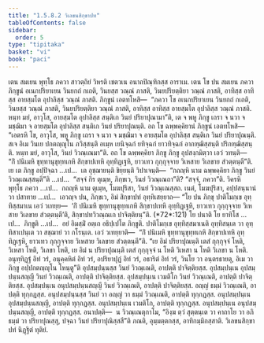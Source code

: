 ```yaml
---
title: "1.5.8.2 วิเลขนสิกฺขาปท"
tableOfContents: false
sidebar:
  order: 5
type: "tipitaka"
basket: "vi"
book: "paci"
---
```



<DynamicBreadcrumb />

<Division number="438" book="paci">

<Paragraph number="1318" book="paci">
เตน สมเยน พุทฺโธ ภควา สาวตฺถิยํ วิหรติ เชตวเน อนาถปิณฺฑิกสฺส อาราเม. เตน โข ปน สมเยน ภควา ภิกฺขูนํ อเนกปริยาเยน วินยกถํ กเถติ, วินยสฺส วณฺณํ ภาสติ, วินยปริยตฺติยา วณฺณํ ภาสติ, อาทิสฺส อาทิสฺส อายสฺมโต อุปาลิสฺส วณฺณํ ภาสติ. ภิกฺขูนํ เอตทโหสิ—  “ภควา โข อเนกปริยาเยน วินยกถํ กเถติ, วินยสฺส วณฺณํ ภาสติ, วินยปริยตฺติยา วณฺณํ ภาสติ, อาทิสฺส อาทิสฺส อายสฺมโต อุปาลิสฺส วณฺณํ ภาสติ. หนฺท มยํ, อาวุโส, อายสฺมโต อุปาลิสฺส สนฺติเก วินยํ ปริยาปุณามา”ติ, เต จ พหู ภิกฺขู เถรา จ นวา จ มชฺฌิมา จ อายสฺมโต อุปาลิสฺส สนฺติเก วินยํ ปริยาปุณนฺติ.
</Paragraph>

<Paragraph number="1319" book="paci">
อถ โข ฉพฺพคฺคิยานํ ภิกฺขูนํ เอตทโหสิ—  “เอตรหิ โข, อาวุโส, พหู ภิกฺขู เถรา จ นวา จ มชฺฌิมา จ อายสฺมโต อุปาลิสฺส สนฺติเก วินยํ ปริยาปุณนฺติ. สเจ อิเม วินเย ปกตญฺญุโน ภวิสฺสนฺติ อเมฺห เยนิจฺฉกํ ยทิจฺฉกํ ยาวทิจฺฉกํ อากฑฺฒิสฺสนฺติ ปริกฑฺฒิสฺสนฺติ. หนฺท มยํ, อาวุโส, วินยํ วิวณฺเณมา”ติ. อถ โข ฉพฺพคฺคิยา ภิกฺขู ภิกฺขู อุปสงฺกมิตฺวา เอวํ วทนฺติ—  “กิํ ปนิเมหิ ขุทฺทานุขุทฺทเกหิ สิกฺขาปเทหิ อุทฺทิฏฺเฐหิ, ยาวเทว กุกฺกุจฺจาย วิเหสาย วิเลขาย สํวตฺตนฺตี”ติ.
</Paragraph>

<Paragraph number="1320" book="paci">
เย เต ภิกฺขู อปฺปิจฺฉา …เป…  เต อุชฺฌายนฺติ ขิยฺยนฺติ วิปาเจนฺติ—  “กถญฺหิ นาม ฉพฺพคฺคิยา ภิกฺขู วินยํ วิวณฺเณสฺสนฺตี”ติ …เป…  “สจฺจํ กิร ตุเมฺห, ภิกฺขเว, วินยํ วิวณฺเณถา”ติ? “สจฺจํ, ภควา”ติ. วิครหิ พุทฺโธ ภควา …เป…  กถญฺหิ นาม ตุเมฺห, โมฆปุริสา, วินยํ วิวณฺเณสฺสถ. เนตํ, โมฆปุริสา, อปฺปสนฺนานํ วา ปสาทาย …เป…  เอวญฺจ ปน, ภิกฺขเว, อิมํ สิกฺขาปทํ อุทฺทิเสยฺยาถ—
</Paragraph>

</Division>
<Division number="439" book="paci">

<Paragraph number="1321" book="paci">
<Emphasis>“โย ปน ภิกฺขุ ปาติโมกฺเข อุทฺทิสฺสมาเน เอวํ วเทยฺย—  ‘กิํ ปนิเมหิ ขุทฺทานุขุทฺทเกหิ สิกฺขาปเทหิ อุทฺทิฏฺเฐหิ, ยาวเทว กุกฺกุจฺจาย วิเหสาย วิเลขาย สํวตฺตนฺตี’ติ, สิกฺขาปทวิวณฺณเก ปาจิตฺติยนฺ”</Emphasis>ติ. (*72*:<Emphasis>121</Emphasis>)
</Paragraph>

</Division>
<Division number="440" book="paci">

<Paragraph number="1322" book="paci">
<Emphasis>โย ปนา</Emphasis>ติ โย ยาทิโส …เป…  <Emphasis>ภิกฺขู</Emphasis>ติ …เป…  อยํ อิมสฺมิํ อตฺเถ อธิปฺเปโต ภิกฺขูติ.
</Paragraph>

<Paragraph number="1323" book="paci">
<Emphasis>ปาติโมกฺเข อุทฺทิสฺสมาเน</Emphasis>ติ อุทฺทิสนฺเต วา อุทฺทิสาเปนฺเต วา สชฺฌายํ วา กโรนฺเต.
</Paragraph>

<Paragraph number="1324" book="paci">
<Emphasis>เอวํ วเทยฺยา</Emphasis>ติ—  “กิํ ปนิเมหิ ขุทฺทานุขุทฺทเกหิ สิกฺขาปเทหิ อุทฺทิฏฺเฐหิ, ยาวเทว กุกฺกุจฺจาย วิเหสาย วิเลขาย สํวตฺตนฺตี”ติ. “เย อิมํ ปริยาปุณนฺติ เตสํ กุกฺกุจฺจํ โหติ, วิเหสา โหติ, วิเลขา โหติ, เย อิมํ น ปริยาปุณนฺติ เตสํ กุกฺกุจฺจํ น โหติ วิเหสา น โหติ วิเลขา น โหติ. อนุทฺทิฏฺฐํ อิทํ วรํ, อนุคฺคหิตํ อิทํ วรํ, อปริยาปุฏํ อิทํ วรํ, อธาริตํ อิทํ วรํ, วินโย วา อนฺตรธายตุ, อิเม วา ภิกฺขู อปฺปกตญฺญุโน โหนฺตู”ติ อุปสมฺปนฺนสฺส วินยํ วิวณฺเณติ, อาปตฺติ ปาจิตฺติยสฺส.
</Paragraph>

</Division>
<Division number="441" book="paci">

<Paragraph number="1325" book="paci">
อุปสมฺปนฺเน อุปสมฺปนฺนสญฺญี วินยํ วิวณฺเณติ, อาปตฺติ ปาจิตฺติยสฺส. อุปสมฺปนฺเน เวมติโก วินยํ วิวณฺเณติ, อาปตฺติ ปาจิตฺติยสฺส. อุปสมฺปนฺเน อนุปสมฺปนฺนสญฺญี วินยํ วิวณฺเณติ, อาปตฺติ ปาจิตฺติยสฺส.
</Paragraph>

<Paragraph number="1326" book="paci">
อญฺญํ ธมฺมํ วิวณฺเณติ, อาปตฺติ ทุกฺกฏสฺส. อนุปสมฺปนฺนสฺส วินยํ วา อญฺญํ วา ธมฺมํ วิวณฺเณติ, อาปตฺติ ทุกฺกฏสฺส. อนุปสมฺปนฺเน อุปสมฺปนฺนสญฺญี, อาปตฺติ ทุกฺกฏสฺส. อนุปสมฺปนฺเน เวมติโก, อาปตฺติ ทุกฺกฏสฺส. อนุปสมฺปนฺเน อนุปสมฺปนฺนสญฺญี, อาปตฺติ ทุกฺกฏสฺส.
</Paragraph>

</Division>
<Division number="442" book="paci">

<Paragraph number="1327" book="paci">
อนาปตฺติ—  น วิวณฺเณตุกาโม, “อิงฺฆ ตฺวํ สุตฺตนฺเต วา คาถาโย วา อภิธมฺมํ วา ปริยาปุณสฺสุ, ปจฺฉา วินยํ ปริยาปุณิสฺสสี”ติ ภณติ, อุมฺมตฺตกสฺส, อาทิกมฺมิกสฺสาติ.

</Paragraph>
</Division>

<Paragraph number="1328" type="center" book="paci">
วิเลขนสิกฺขาปทํ นิฏฺฐิตํ ทุติยํ.
</Paragraph>